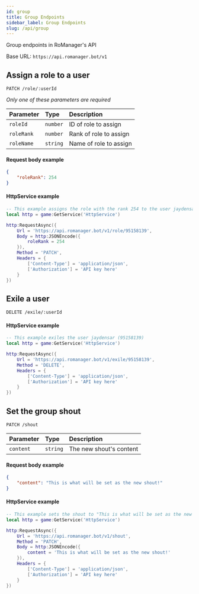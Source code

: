 ```yaml
---
id: group
title: Group Endpoints
sidebar_label: Group Endpoints
slug: /api/group
---
```


Group endpoints in RoManager's API

Base URL: `https://api.romanager.bot/v1`

## Assign a role to a user

```http
PATCH /role/:userId
```

_Only one of these parameters are required_

| Parameter  | Type     | Description            |
| :--------- | :------- | :--------------------- |
| `roleId`   | `number` | ID of role to assign   |
| `roleRank` | `number` | Rank of role to assign |
| `roleName` | `string` | Name of role to assign |

#### Request body example

```json
{
	"roleRank": 254
}
```

#### HttpService example

```lua
-- This example assigns the role with the rank 254 to the user jaydensar (95158139)
local http = game:GetService('HttpService')

http:RequestAsync({
	Url = 'https://api.romanager.bot/v1/role/95158139',
	Body = http:JSONEncode({
		roleRank = 254
	}),
	Method = 'PATCH',
	Headers = {
		['Content-Type'] = 'application/json',
		['Authorization'] = 'API key here'
	}
})
```

## Exile a user

```http
DELETE /exile/:userId
```

#### HttpService example

```lua
-- This example exiles the user jaydensar (95158139)
local http = game:GetService('HttpService')

http:RequestAsync({
	Url = 'https://api.romanager.bot/v1/exile/95158139',
	Method = 'DELETE',
	Headers = {
		['Content-Type'] = 'application/json',
		['Authorization'] = 'API key here'
	}
})
```

## Set the group shout

```http
PATCH /shout
```

| Parameter | Type     | Description             |
| :-------- | :------- | :---------------------- |
| `content` | `string` | The new shout's content |

#### Request body example

```json
{
	"content": "This is what will be set as the new shout!"
}
```

#### HttpService example

```lua
-- This example sets the shout to "This is what will be set as the new shout!"
local http = game:GetService('HttpService')

http:RequestAsync({
	Url = 'https://api.romanager.bot/v1/shout',
	Method = 'PATCH',
	Body = http:JSONEncode({
		content = 'This is what will be set as the new shout!'
	}),
	Headers = {
		['Content-Type'] = 'application/json',
		['Authorization'] = 'API key here'
	}
})
```
